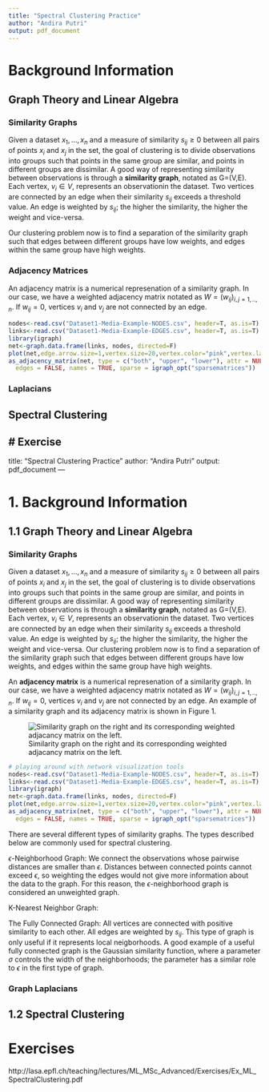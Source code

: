 ```yaml
---
title: "Spectral Clustering Practice"
author: "Andira Putri"
output: pdf_document
---
```


# Background Information

## Graph Theory and Linear Algebra

### Similarity Graphs

Given a dataset $x_1,...,x_n$ and a measure of similarity $s_{ij}\geq0$ between all pairs of points $x_i$ and $x_j$ in the set, the goal of clustering is to divide observations into groups such that points in the same group are similar, and points in different groups are dissimilar. A good way of representing similarity between observations is through a **similarity graph**, notated as G=(V,E). Each vertex, $v_i\in V$, represents an observationin the dataset. Two vertices are connected by an edge when their similarity $s_{ij}$ exceeds a threshold value. An edge is weighted by $s_{ij}$; the higher the similarity, the higher the weight and vice-versa.

Our clustering problem now is to find a separation of the similarity graph such that edges between different groups have low weights, and edges within the same group have high weights.

### Adjacency Matrices

An adjacency matrix is a numerical represenation of a similarity graph. In our case, we have a weighted adjacency matrix notated as $W=(w_{ij})_{i,j=1,..,n}$.  If $w_{ij}=0$, vertices $v_i$ and $v_j$ are not connected by an edge.

```r
nodes<-read.csv("Dataset1-Media-Example-NODES.csv", header=T, as.is=T)
links<-read.csv("Dataset1-Media-Example-EDGES.csv", header=T, as.is=T)
library(igraph)
net<-graph.data.frame(links, nodes, directed=F)
plot(net,edge.arrow.size=1,vertex.size=20,vertex.color="pink",vertex.label.cex=0.6)
as_adjacency_matrix(net, type = c("both", "upper", "lower"), attr = NULL,
  edges = FALSE, names = TRUE, sparse = igraph_opt("sparsematrices"))
```

### Laplacians

## Spectral Clustering 

# Exercise 
---
title: "Spectral Clustering Practice"
author: "Andira Putri"
output: pdf_document
---

# 1. Background Information

## 1.1 Graph Theory and Linear Algebra

### Similarity Graphs

Given a dataset $x_1,...,x_n$ and a measure of similarity $s_{ij}\geq0$ between all pairs of points $x_i$ and $x_j$ in the set, the goal of clustering is to divide observations into groups such that points in the same group are similar, and points in different groups are dissimilar. A good way of representing similarity between observations is through a **similarity graph**, notated as G=(V,E). Each vertex, $v_i\in V$, represents an observationin the dataset. Two vertices are connected by an edge when their similarity $s_{ij}$ exceeds a threshold value. An edge is weighted by $s_{ij}$; the higher the similarity, the higher the weight and vice-versa. Our clustering problem now is to find a separation of the similarity graph such that edges between different groups have low weights, and edges within the same group have high weights.

An **adjacency matrix** is a numerical represenation of a similarity graph. In our case, we have a weighted adjacency matrix notated as $W=(w_{ij})_{i,j=1,..,n}$.  If $w_{ij}=0$, vertices $v_i$ and $v_j$ are not connected by an edge. An example of a similarity graph and its adjacency matrix is shown in Figure 1.

![Similarity graph on the right and its corresponding weighted adjacancy matrix on the left.](graph.jpg)

```r
# playing around with network visualization tools
nodes<-read.csv("Dataset1-Media-Example-NODES.csv", header=T, as.is=T)
links<-read.csv("Dataset1-Media-Example-EDGES.csv", header=T, as.is=T)
library(igraph)
net<-graph.data.frame(links, nodes, directed=F)
plot(net,edge.arrow.size=1,vertex.size=20,vertex.color="pink",vertex.label.cex=0.6)
as_adjacency_matrix(net, type = c("both", "upper", "lower"), attr = NULL,
  edges = FALSE, names = TRUE, sparse = igraph_opt("sparsematrices"))
```

There are several different types of similarity graphs. The types described below are commonly used for spectral clustering.

$\epsilon$-Neighborhood Graph: We connect the observations whose pairwise distances are smaller than $\epsilon$. Distances between connected points cannot exceed $\epsilon$, so weighting the edges would not give more information about the data to the graph. For this reason, the $\epsilon$-neighborhood graph is considered an unweighted graph.

K-Nearest Neighbor Graph: 

The Fully Connected Graph: All vertices are connected with positive similarity to each other. All edges are weighted by $s_{ij}$. This type of graph is only useful if it represents local neigborhoods. A good example of a useful fully connected graph is the Gaussian similarity function, where a parameter $\sigma$ controls the width of the neighborhoods; the parameter has a similar role to $\epsilon$ in the first type of graph. 

### Graph Laplacians

## 1.2 Spectral Clustering 

# Exercises 

http://lasa.epfl.ch/teaching/lectures/ML_MSc_Advanced/Exercises/Ex_ML_SpectralClustering.pdf
